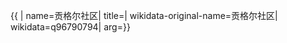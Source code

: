 {{ {{{1|PRC admin/showdata}}}|
name=贡格尔社区|
title=|
wikidata-original-name=贡格尔社区|
wikidata=q96790794|
arg={{{arg|}}}}}